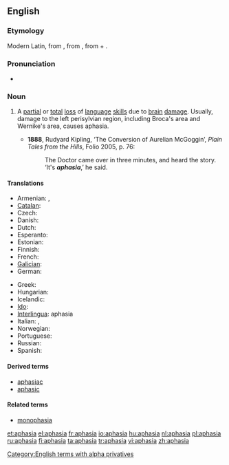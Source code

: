 ==English==
{{wikipedia}}

===Etymology===
Modern Latin, from {{etyl|grc}} {{term|ἀφασία||sc=polytonic}}, from {{term|ἄφατος||speechless|sc=polytonic}}, from {{term|ἀ-||[[a-]]|sc=polytonic}} + {{term|φάσις||speech|sc=polytonic}}.

===Pronunciation===
* {{IPA|/əˈfeɪzɪə/}}

===Noun===
{{en-noun|s|-}}

# {{pathology}} A [[partial]] or [[total]] [[loss]] of [[language]] [[skill]]s due to [[brain]] [[damage]]. Usually, damage to the left perisylvian region, including Broca's area and Wernike's area, causes aphasia.
#* '''1888''', Rudyard Kipling, ‘The Conversion of Aurelian McGoggin’, ''Plain Tales from the Hills'', Folio 2005, p. 76:
#*: The Doctor came over in three minutes, and heard the story.  ‘It's '''''aphasia''''',’ he said.

====Translations====
{{trans-top|pathological speech disorder}}
* Armenian: {{t|hy|անխոսություն|tr=anxosut’yun|sc=Armn}}, {{t|hy|աֆազիա|tr=afazia|sc=Armn}}
* [[Catalan]]: {{t|ca|afàsia|f}}
* Czech: {{t-|cs|afázie|f}}
* Danish: {{t+|da|afasi|c}}
* Dutch: {{t+|nl|afasie|f}}
* Esperanto: {{t-|eo|afazio|xs=Esperanto}}
* Estonian: {{t-|et|afasia}}
* Finnish: {{t+|fi|afasia}}
* French: {{t+|fr|aphasie|f}}
* [[Galician]]: {{t-|gl|afasia|f|xs=Galician}}
* German: {{t+|de|Aphasie|f}}
{{trans-mid}}
* Greek: {{t|el|αφασία|f}}
* Hungarian: {{t|hu|afázia}}
* Icelandic: {{t-|is|málstol|n}}
* [[Ido]]: {{t+|io|afazio|xs=Ido}}
* [[Interlingua]]: aphasia
* Italian: {{t+|it|afasia|f}},  {{t|it|afemia|f}}
* Norwegian: {{t+|no|afasi|m}}
* Portuguese: {{t-|pt|afasia|f}}
* Russian: {{t+|ru|афазия|f}}
* Spanish: {{t-|es|afasia|f}}
{{trans-bottom}}

====Derived terms====
* [[aphasiac]]
* [[aphasic]]

====Related terms====
* [[monophasia]]

[[Category:English terms with alpha privatives]]

[[et:aphasia]]
[[el:aphasia]]
[[fr:aphasia]]
[[io:aphasia]]
[[hu:aphasia]]
[[nl:aphasia]]
[[pl:aphasia]]
[[ru:aphasia]]
[[fi:aphasia]]
[[ta:aphasia]]
[[tr:aphasia]]
[[vi:aphasia]]
[[zh:aphasia]]